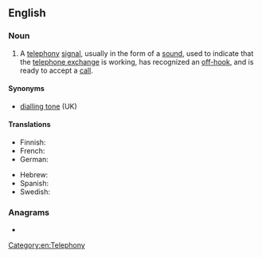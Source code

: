 ==English==

===Noun===
{{wikipedia}}
{{en-noun}}

# A [[telephony]] [[signal]], usually in the form of a [[sound]], used to indicate that the [[telephone exchange]] is working, has recognized an [[off-hook]], and is ready to accept a [[call]].

====Synonyms====
* [[dialling tone]] (UK)

====Translations====
{{trans-top|telephony signal}}
* Finnish: {{t|fi|valintaääni}}
* French: {{t+|fr|tonalité|f}}
* German: {{t|de|Wählton|m}}
{{trans-mid}}
* Hebrew: {{t|he|צליל חיוג|m|tr=tslil hiug}}
* Spanish: {{t|es|tono de marcar|m}}
* Swedish: {{t+|sv|kopplingston|c}}
{{trans-bottom}}

===Anagrams===
* {{anagrams|en|a=adeilnot|delation|indolate|tiadenol}}

[[Category:en:Telephony]]